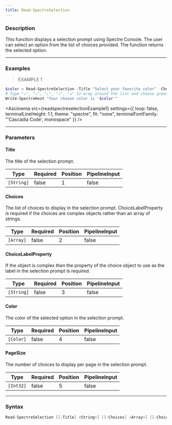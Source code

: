 ```yaml
---
title: Read-SpectreSelection
---
```









### Description

This function displays a selection prompt using Spectre Console. The user can select an option from the list of choices provided. The function returns the selected option.



---


### Examples
> EXAMPLE 1

```powershell
$color = Read-SpectreSelection -Title "Select your favorite color" -Choices @("Red", "Green", "Blue") -Color "Green"
# Type "↓", "↓", "↓", "↓", "↲" to wrap around the list and choose green
Write-SpectreHost "Your chosen color is '$color'"
```
<Asciinema
    src={readspectreselectionExample1}
    settings={{
        loop: false,
        terminalLineHeight: 1.1,
        theme: "spectre",
        fit: "none",
        terminalFontFamily: "'Cascadia Code', monospace"
    }}
/>


---


### Parameters
#### **Title**

The title of the selection prompt.






|Type      |Required|Position|PipelineInput|
|----------|--------|--------|-------------|
|`[String]`|false   |1       |false        |



#### **Choices**

The list of choices to display in the selection prompt. ChoiceLabelProperty is required if the choices are complex objects rather than an array of strings.






|Type     |Required|Position|PipelineInput|
|---------|--------|--------|-------------|
|`[Array]`|false   |2       |false        |



#### **ChoiceLabelProperty**

If the object is complex then the property of the choice object to use as the label in the selection prompt is required.






|Type      |Required|Position|PipelineInput|
|----------|--------|--------|-------------|
|`[String]`|false   |3       |false        |



#### **Color**

The color of the selected option in the selection prompt.






|Type     |Required|Position|PipelineInput|
|---------|--------|--------|-------------|
|`[Color]`|false   |4       |false        |



#### **PageSize**

The number of choices to display per page in the selection prompt.






|Type     |Required|Position|PipelineInput|
|---------|--------|--------|-------------|
|`[Int32]`|false   |5       |false        |





---


### Syntax
```powershell
Read-SpectreSelection [[-Title] <String>] [[-Choices] <Array>] [[-ChoiceLabelProperty] <String>] [[-Color] <Color>] [[-PageSize] <Int32>] [<CommonParameters>]
```
